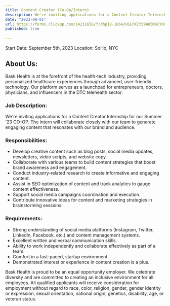 ```yaml
---
title: Content Creator (Co-Op/Intern)
description: We're inviting applications for a Content Creator Internship for our Fall '23 CO-OP. The intern will collaborate closely with our team to generate engaging content that resonates with our brand and audience.
date: "2023-08-01"
url: https://forms.clickup.com/14211656/f/dhpj8-1864/HSLPXIY59WU5MSCYOO
published: true
  
---
```


Start Date: September 5th, 2023
Location: SoHo, NYC


## About Us:


Bask Health is at the forefront of the health-tech industry, providing personalized healthcare experiences through advanced, user-friendly technology. Our platform serves as a launchpad for entrepreneurs, doctors, physicians, and influencers in the DTC telehealth sector.


### Job Description:


We're inviting applications for a Content Creator Internship for our Summer '23 CO-OP. The intern will collaborate closely with our team to generate engaging content that resonates with our brand and audience.


### Responsibilities:


- Develop creative content such as blog posts, social media updates, newsletters, video scripts, and website copy.
- Collaborate with various teams to build content strategies that boost brand awareness and engagement.
- Conduct industry-related research to create informative and engaging content.
- Assist in SEO optimization of content and track analytics to gauge content effectiveness.
- Support social media campaigns coordination and execution.
- Contribute innovative ideas for content and marketing strategies in brainstorming sessions.


### Requirements:


- Strong understanding of social media platforms (Instagram, Twitter, LinkedIn, Facebook, etc.) and content management systems.
- Excellent written and verbal communication skills.
- Ability to work independently and collaborate effectively as part of a team.
- Comfort in a fast-paced, startup environment.
- Demonstrated interest or experience in content creation is a plus.


Bask Health is proud to be an equal opportunity employer. We celebrate diversity and are committed to creating an inclusive environment for all employees. All qualified applicants will receive consideration for employment without regard to race, color, religion, gender, gender identity or expression, sexual orientation, national origin, genetics, disability, age, or veteran status.
